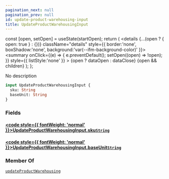 ```yaml
---
pagination_next: null
pagination_prev: null
id: update-product-warehousing-input
title: UpdateProductWarehousingInput
---
```









  const [open, setOpen] = useState(startOpen);
  return (
    <details {...(open ? { open: true } : {})} className="details" style={{ border:'none', boxShadow:'none', background:'var(--ifm-background-color)' }}>
      <summary
        onClick={(e) => {
          e.preventDefault();
          setOpen((open) => !open);
        }}
        style={{ listStyle:'none' }}
      >
      {open ? dataOpen : dataClose}
      </summary>
      {open && children}
    </details>
  );
};








No description


```graphql
input UpdateProductWarehousingInput {
  sku: String
  baseUnit: String
}
```




### Fields

#### [<code style={{ fontWeight: 'normal' }}>UpdateProductWarehousingInput.<b>sku</b></code>](#)<Bullet />[`String`](/schema/types/scalars/string.mdx) <Badge class="badge badge--secondary" text="scalar"/> 



#### [<code style={{ fontWeight: 'normal' }}>UpdateProductWarehousingInput.<b>baseUnit</b></code>](#)<Bullet />[`String`](/schema/types/scalars/string.mdx) <Badge class="badge badge--secondary" text="scalar"/> 







### Member Of

[`updateProductWarehousing`](/schema/operations/mutations/update-product-warehousing.mdx)  <Badge class="badge badge--secondary" text="mutation"/>

